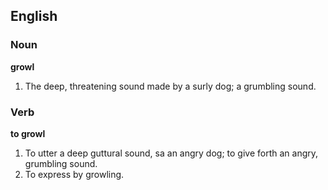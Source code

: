 ==English==

===Noun===

'''growl'''

#The deep, threatening sound made by a surly dog; a grumbling sound.

===Verb===

'''to growl'''

#To utter a deep guttural sound, sa an angry dog; to give forth an angry, grumbling sound.
#To express by growling.